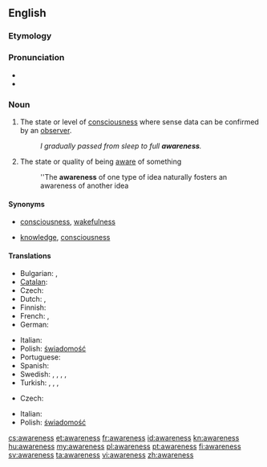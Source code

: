 ==English==

===Etymology===
{{suffix|aware|ness}}

===Pronunciation===
* {{audio|en-us-awareness.ogg|Audio (US)}}
* {{rhymes|ɛə(r)nəs}}

===Noun===
{{wikipedia}}
{{en-noun|-}}

# The state or level of [[consciousness]] where sense data can be confirmed by an [[observer]].
#: ''I gradually passed from sleep to full '''awareness'''.''
# The state or quality of being [[aware]] of something
#: ''The '''awareness''' of one type of idea naturally fosters an awareness of another idea

====Synonyms====
* {{sense|state of consciousness}} [[consciousness]], [[wakefulness]]
* {{sense|state of being aware of something}} [[knowledge]], [[consciousness]]

====Translations====
{{trans-top|the state of consciousness}}
* Bulgarian: {{t|bg|съзнание}}, {{t|bg|осведоменост}}
* [[Catalan]]: {{t+|ca|consciència|f}}
* Czech: {{t-|cs|vědomí|n}}
* Dutch: {{t+|nl|besef}}, {{t+|nl|bewustzijn}}
* Finnish: {{t-|fi|tietoisuus}}
* French: {{t+|fr|conscience}}, {{t+|fr|connaissance}}
* German: {{t+|de|Bewusstsein|n}}
{{trans-mid}}
* Italian: {{t+|it|coscienza|f}}
* Polish: [[świadomość]] {{f}}
* Portuguese: {{t+|pt|consciência|f}}
* Spanish: {{t+|es|conciencia|f}}
* Swedish: {{t|sv|medvetande|n}}, {{t|sv|medvetenhet|c}}, {{t|sv|iakttagelseförmåga|c}}, {{t|sv|aktsamhet|c}}, {{t|sv|insikt|c}}
* Turkish: {{t|tr|bilinç}}, {{t|tr|bilinçlenme}}, {{t|tr|farkındalık}}, {{t|tr|uyanıklık}}
{{trans-bottom}}

{{trans-top|the state or quality of being aware of something}}
* Czech: {{t-|cs|uvědomění|n}}
{{trans-mid}}
* Italian: {{t|it|consapevolezza}}
* Polish: [[świadomość]] {{f}}
{{trans-bottom}}

[[cs:awareness]]
[[et:awareness]]
[[fr:awareness]]
[[id:awareness]]
[[kn:awareness]]
[[hu:awareness]]
[[my:awareness]]
[[pl:awareness]]
[[pt:awareness]]
[[fi:awareness]]
[[sv:awareness]]
[[ta:awareness]]
[[vi:awareness]]
[[zh:awareness]]